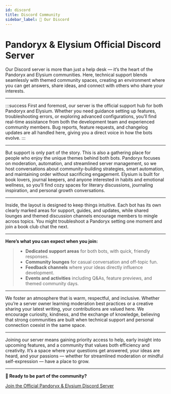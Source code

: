 ```yaml
---
id: discord
title: Discord Community
sidebar_label: 📖 Our Discord
---
```


# **Pandoryx & Elysium Official Discord Server**
Our Discord server is more than just a help desk — it’s the heart of the Pandoryx and Elysium communities. Here, technical support blends seamlessly with themed community spaces, creating an environment where you can get answers, share ideas, and connect with others who share your interests.

<hr className="md-divider-gradient" />

:::success
First and foremost, our server is the official support hub for both Pandoryx and Elysium. Whether you need guidance setting up features, troubleshooting errors, or exploring advanced configurations, you’ll find real-time assistance from both the development team and experienced community members. Bug reports, feature requests, and changelog updates are all handled here, giving you a direct voice in how the bots evolve.
:::

<hr className="md-divider-gradient" />

But support is only part of the story. This is also a gathering place for people who enjoy the unique themes behind both bots. Pandoryx focuses on moderation, automation, and streamlined server management, so we host conversations about community-building strategies, smart automation, and maintaining order without sacrificing engagement. Elysium is built for book lovers, journal keepers, and anyone interested in habits and emotional wellness, so you’ll find cozy spaces for literary discussions, journaling inspiration, and personal growth conversations.

<hr className="md-divider-gradient" />

Inside, the layout is designed to keep things intuitive. Each bot has its own clearly marked areas for support, guides, and updates, while shared lounges and themed discussion channels encourage members to mingle across topics. You might troubleshoot a Pandoryx setting one moment and join a book club chat the next.

<hr className="md-divider-gradient" />

**Here’s what you can expect when you join:**
> - **Dedicated support areas** for both bots, with quick, friendly responses.
> - **Community lounges** for casual conversation and off-topic fun.
> - **Feedback channels** where your ideas directly influence development.
> - **Events and activities** including Q\&As, feature previews, and themed community days.

<hr className="md-divider-gradient" />

We foster an atmosphere that is warm, respectful, and inclusive. Whether you’re a server owner learning moderation best practices or a creative sharing your latest writing, your contributions are valued here. We encourage curiosity, kindness, and the exchange of knowledge, believing that strong communities are built when technical support and personal connection coexist in the same space.

<hr className="md-divider-gradient" />

Joining our server means gaining priority access to help, early insight into upcoming features, and a community that values both efficiency and creativity. It’s a space where your questions get answered, your ideas are heard, and your passions — whether for streamlined moderation or mindful self-expression — have a place to grow.

<hr className="md-divider-gradient" />

**💬 Ready to be part of the community?**

[Join the Official Pandoryx & Elysium Discord Server](https://discord.gg/jS5eTjhK7R)
